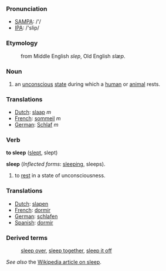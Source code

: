 === Pronunciation ===
*[[w:SAMPA|SAMPA]]: /'/
*[[w:IPA|IPA]]: /'slip/

===Etymology===
:from Middle English ''slep'', Old English ''slæp''.

===Noun===
#an [[unconscious]] [[state]] during which a [[human]] or [[animal]] rests.

=== Translations ===
*[[Dutch]]: [[slaap]] ''m''
*[[French]]: [[sommeil]] ''m''
*[[German]]: [[Schlaf]] ''m''

=== Verb ===

'''to sleep''' ([[slept]], slept)

'''sleep''' (''Inflected forms'': [[sleeping]], sleeps).

# to [[rest]] in a state of unconsciousness.

=== Translations ===
*[[Dutch]]: [[slapen]]
*[[French]]: [[dormir]]
*[[German]]: [[schlafen]]
*[[Spanish]]: [[dormir]]

===Derived terms===
:[[sleep over]], [[sleep together]], [[sleep it off]]

''See also'' the [[en:sleep|Wikipedia article on sleep]].